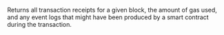 
Returns all transaction receipts for a given block, the amount of gas used, and any event logs that
might have been produced by a smart contract during the transaction. <CreditCost network="evm" method="eth_getBlockReceipts" />